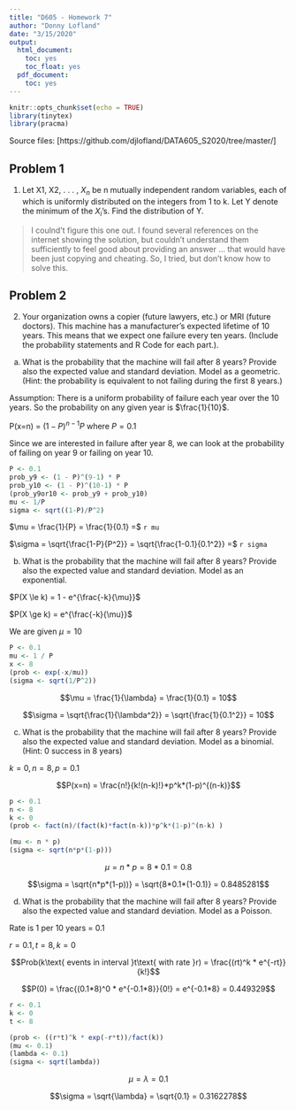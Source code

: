 ```yaml
---
title: "D605 - Homework 7"
author: "Donny Lofland"
date: "3/15/2020"
output:
  html_document:
    toc: yes
    toc_float: yes
  pdf_document:
    toc: yes
---
```


```r
knitr::opts_chunk$set(echo = TRUE)
library(tinytex)
library(pracma)
```

Source files: [https://github.com/djlofland/DATA605_S2020/tree/master/]

## Problem 1

1) Let X1, X2, . . . , $X_n$ be n mutually independent random variables, each of which is uniformly distributed on the integers from 1 to k. Let Y denote the minimum of the $X_i$’s. Find the distribution of Y.

> I coulnd't figure this one out.  I found several references on the internet showing the solution, but couldn't understand them sufficiently to feel good about providing an answer ... that would have been just copying and cheating.  So, I tried, but don't know how to solve this.

## Problem 2

2) Your organization owns a copier (future lawyers, etc.) or MRI (future doctors). This machine has a manufacturer’s expected lifetime of 10 years. This means that we expect one failure every ten years. (Include the probability statements and R Code for each part.).

a) What is the probability that the machine will fail after 8 years? Provide also the expected value and standard deviation. Model as a geometric. (Hint: the probability is equivalent to not failing during the first 8 years.)

Assumption: There is a uniform probability of failure each year over the 10 years.  So the probability on any given year is $\frac{1}{10}$.  

P(x=n) = $(1-P)^{n-1}P$ where $P = 0.1$

Since we are interested in failure after year 8, we can look at the probability of failing on year 9 or failing on year 10.

```r
P <- 0.1
prob_y9 <- (1 - P)^(9-1) * P
prob_y10 <- (1 - P)^(10-1) * P
(prob_y9or10 <- prob_y9 + prob_y10)
mu <- 1/P
sigma <- sqrt((1-P)/P^2)
```


$\mu = \frac{1}{P} = \frac{1}{0.1} =$ `r mu`

$\sigma = \sqrt{\frac{1-P}{P^2}} = \sqrt{\frac{1-0.1}{0.1^2}} =$ `r sigma`

b) What is the probability that the machine will fail after 8 years? Provide also the expected value and standard deviation. Model as an exponential.

$P(X \le k) = 1 - e^{\frac{-k}{\mu}}$

$P(X \ge k) = e^{\frac{-k}{\mu}}$

We are given $\mu = 10$ 

```r
P <- 0.1
mu <- 1 / P
x <- 8
(prob <- exp(-x/mu))
(sigma <- sqrt(1/P^2))
```

$$\mu = \frac{1}{\lambda} = \frac{1}{0.1} = 10$$

$$\sigma = \sqrt{\frac{1}{\lambda^2}} = \sqrt{\frac{1}{0.1^2}} = 10$$

c) What is the probability that the machine will fail after 8 years? Provide also the expected value and standard deviation. Model as a binomial. (Hint: 0 success in 8 years) 

$k=0, n=8, p=0.1$

$$P(x=n) = \frac{n!}{k!(n-k)!}*p^k*(1-p)^{(n-k)}$$

```r
p <- 0.1
n <- 8
k <- 0
(prob <- fact(n)/(fact(k)*fact(n-k))*p^k*(1-p)^(n-k) )

(mu <- n * p)
(sigma <- sqrt(n*p*(1-p)))
```

$$\mu = n*p = 8 * 0.1 = 0.8$$

$$\sigma = \sqrt{n*p*(1-p))} = \sqrt{8*0.1*(1-0.1)} = 0.8485281$$

d) What is the probability that the machine will fail after 8 years? Provide also the expected value and standard deviation. Model as a Poisson. 

Rate is 1 per 10 years = 0.1

$r = 0.1, t=8, k=0$

$$Prob(k\text{ events in interval }t\text{ with rate }r) = \frac{(rt)^k * e^{-rt}}{k!}$$

$$P(0) = \frac{(0.1*8)^0 * e^{-0.1*8}}{0!}  = e^{-0.1*8} = 0.449329$$

```r
r <- 0.1
k <- 0
t <- 8

(prob <- ((r*t)^k * exp(-r*t))/fact(k))
(mu <- 0.1)
(lambda <- 0.1)
(sigma <- sqrt(lambda))
```

$$\mu = \lambda = 0.1$$

$$\sigma = \sqrt{\lambda} = \sqrt{0.1} = 0.3162278$$
